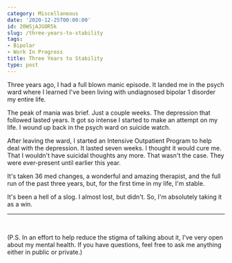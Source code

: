 ```yaml
---
category: Miscellaneous
date: '2020-12-25T00:00:00'
id: 20WSjAJGOR5k
slug: /three-years-to-stability
tags:
- Bipolar
- Work In Progress
title: Three Years to Stability
type: post
---
```


Three years ago, I had a full blown manic episode. It landed me in the psych ward where I learned I've been living with undiagnosed bipolar 1 disorder my entire life.

The peak of mania was brief. Just a couple weeks. The depression that followed lasted years. It got so intense I started to make an attempt on my life. I wound up back in the psych ward on suicide watch. 

After leaving the ward, I started an Intensive Outpatient Program to help deal with the depression. It lasted seven weeks. I thought it would cure me. That I wouldn't have suicidal thoughts any more. That wasn't the case. They were ever-present until earlier this year. 

It's taken 36 med changes, a wonderful and amazing therapist, and the full run of the past three years, but, for the first time in my life, I'm stable. 

It's been a hell of a slog. I almost lost, but didn't. So, I'm absolutely taking it as a win.

---


<br /> 

(P.S. In an effort to help reduce the stigma of talking about it, I've very open about my mental health. If you have questions, feel free to ask me anything either in public or private.)